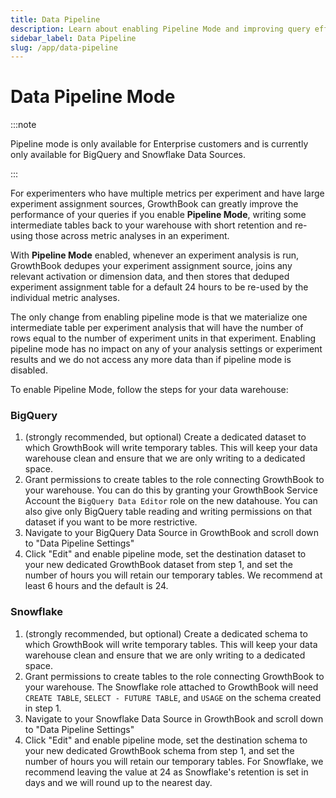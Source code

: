 ```yaml
---
title: Data Pipeline
description: Learn about enabling Pipeline Mode and improving query efficiency
sidebar_label: Data Pipeline
slug: /app/data-pipeline
---
```


# Data Pipeline Mode

:::note

Pipeline mode is only available for Enterprise customers and is currently only available for BigQuery and Snowflake Data Sources.

:::

For experimenters who have multiple metrics per experiment and have large experiment assignment sources, GrowthBook can greatly improve the performance of your queries if you enable **Pipeline Mode**, writing some intermediate tables back to your warehouse with short retention and re-using those across metric analyses in an experiment.

With **Pipeline Mode** enabled, whenever an experiment analysis is run, GrowthBook dedupes your experiment assignment source, joins any relevant activation or dimension data, and then stores that deduped experiment assignment table for a default 24 hours to be re-used by the individual metric analyses.

The only change from enabling pipeline mode is that we materialize one intermediate table per experiment analysis that will have the number of rows equal to the number of experiment units in that experiment. Enabling pipeline mode has no impact on any of your analysis settings or experiment results and we do not access any more data than if pipeline mode is disabled.

To enable Pipeline Mode, follow the steps for your data warehouse:

### BigQuery

1. (strongly recommended, but optional) Create a dedicated dataset to which GrowthBook will write temporary tables. This will keep your data warehouse clean and ensure that we are only writing to a dedicated space.
2. Grant permissions to create tables to the role connecting GrowthBook to your warehouse. You can do this by granting your GrowthBook Service Account the `BigQuery Data Editor` role on the new datahouse. You can also give only BigQuery table reading and writing permissions on that dataset if you want to be more restrictive.
3. Navigate to your BigQuery Data Source in GrowthBook and scroll down to "Data Pipeline Settings"
4. Click "Edit" and enable pipeline mode, set the destination dataset to your new dedicated GrowthBook dataset from step 1, and set the number of hours you will retain our temporary tables. We recommend at least 6 hours and the default is 24.

### Snowflake

1. (strongly recommended, but optional) Create a dedicated schema to which GrowthBook will write temporary tables. This will keep your data warehouse clean and ensure that we are only writing to a dedicated space.
2. Grant permissions to create tables to the role connecting GrowthBook to your warehouse. The Snowflake role attached to GrowthBook will need `CREATE TABLE`, `SELECT - FUTURE TABLE`, and `USAGE` on the schema created in step 1.
3. Navigate to your Snowflake Data Source in GrowthBook and scroll down to "Data Pipeline Settings"
4. Click "Edit" and enable pipeline mode, set the destination schema to your new dedicated GrowthBook schema from step 1, and set the number of hours you will retain our temporary tables. For Snowflake, we recommend leaving the value at 24 as Snowflake's retention is set in days and we will round up to the nearest day.

